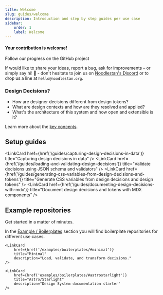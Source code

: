 ```yaml
---
title: Welcome
slug: guides/welcome
description: Introduction and step by step guides per use case
sidebar:
    order: 1
    label: Welcome
---
```




<LibraryStatus />

#### Your contribution is welcome!

<GetInvolved url="https://github.com/orgs/noodlestan/projects/30">
    Follow our progress on the GitHub project
</GetInvolved>

If would like to share your ideas, report a bug, ask for improvements – or simply say hi! 👋 - don't hesitate to join us on [Noodlestan's Discord](https://discord.gg/b8DkbJSF9z) or to drop us a line at `hello@noodlestan.org`.

### Design Decisions?

-   How are designer decisions different from design tokens?
-   What are design contexts and how are they resolved and applied?
-   What's the architecture of this system and how open and extensible is it?

Learn more about the [key concepts](/guides/designer-decisions-concepts).

## Setup guides

<LinkCard
    href={href('/guides/capturing-design-decisions-in-data')}
    title="Capturing design decisions in data"
/>
<LinkCard
    href={href('/guides/loading-and-validating-design-decisions')}
    title="Validate decisions using JSON schema and validators"
/>
<LinkCard
    href={href('/guides/generating-css-variables-from-design-decisions-and-tokens')}
    title="Generate CSS variables from design decisions and design tokens"
/>
<LinkCard
    href={href('/guides/documenting-design-decisions-with-mdx')}
    title="Document design decisions and tokens with MDX components"
/>

## Example repositories

Get started in a matter of minutes.

In the [Example / Boilerplates](examples/boilerplates/) section you will find boilerplate repositories for different use cases.

<CardGrid>

    <LinkCard
        href={href('/examples/boilerplates/#minimal')}
        title="Minimal"
        description="Load, validate, and transform decisions."
    />

    <LinkCard
        href={href('examples/boilerplates/#astrostarlight')}
        title="Astro/Starlight"
        description="Design System documentation starter"
    />

</CardGrid>
